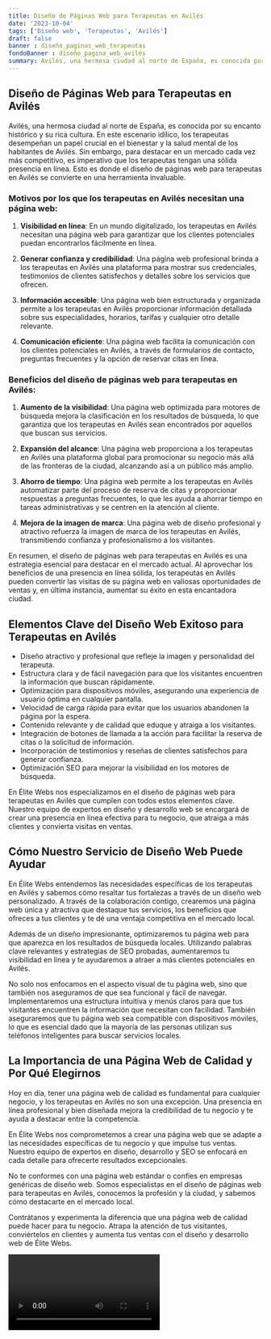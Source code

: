 ```yaml
---
title: Diseño de Páginas Web para Terapeutas en Avilés
date: '2023-10-04'
tags: ['Diseño web', 'Terapeutas', 'Avilés']
draft: false
banner : diseño_paginas_web_terapeutas
fondoBanner : diseño_pagina_web_avilés
summary: Avilés, una hermosa ciudad al norte de España, es conocida por su encanto histórico y su rica cultura. En este escenario idílico, los terapeutas desempeñan un papel crucial en el bienestar y la salud mental de los habitantes de Avilés. Sin embargo, para destacar en un mercado cada vez más competitivo, es imperativo que los terapeutas tengan una sólida presencia en línea. Esto es donde el diseño de páginas web para terapeutas en Avilés se convierte en una herramienta invaluable.
---
```


## Diseño de Páginas Web para Terapeutas en Avilés

Avilés, una hermosa ciudad al norte de España, es conocida por su encanto histórico y su rica cultura. En este escenario idílico, los terapeutas desempeñan un papel crucial en el bienestar y la salud mental de los habitantes de Avilés. Sin embargo, para destacar en un mercado cada vez más competitivo, es imperativo que los terapeutas tengan una sólida presencia en línea. Esto es donde el diseño de páginas web para terapeutas en Avilés se convierte en una herramienta invaluable.

### Motivos por los que los terapeutas en Avilés necesitan una página web:

1. **Visibilidad en línea**: En un mundo digitalizado, los terapeutas en Avilés necesitan una página web para garantizar que los clientes potenciales puedan encontrarlos fácilmente en línea.

2. **Generar confianza y credibilidad**: Una página web profesional brinda a los terapeutas en Avilés una plataforma para mostrar sus credenciales, testimonios de clientes satisfechos y detalles sobre los servicios que ofrecen.

3. **Información accesible**: Una página web bien estructurada y organizada permite a los terapeutas en Avilés proporcionar información detallada sobre sus especialidades, horarios, tarifas y cualquier otro detalle relevante.

4. **Comunicación eficiente**: Una página web facilita la comunicación con los clientes potenciales en Avilés, a través de formularios de contacto, preguntas frecuentes y la opción de reservar citas en línea.

### Beneficios del diseño de páginas web para terapeutas en Avilés:

1. **Aumento de la visibilidad**: Una página web optimizada para motores de búsqueda mejora la clasificación en los resultados de búsqueda, lo que garantiza que los terapeutas en Avilés sean encontrados por aquellos que buscan sus servicios.

2. **Expansión del alcance**: Una página web proporciona a los terapeutas en Avilés una plataforma global para promocionar su negocio más allá de las fronteras de la ciudad, alcanzando así a un público más amplio.

3. **Ahorro de tiempo**: Una página web permite a los terapeutas en Avilés automatizar parte del proceso de reserva de citas y proporcionar respuestas a preguntas frecuentes, lo que les ayuda a ahorrar tiempo en tareas administrativas y se centren en la atención al cliente.

4. **Mejora de la imagen de marca**: Una página web de diseño profesional y atractivo refuerza la imagen de marca de los terapeutas en Avilés, transmitiendo confianza y profesionalismo a los visitantes.

En resumen, el diseño de páginas web para terapeutas en Avilés es una estrategia esencial para destacar en el mercado actual. Al aprovechar los beneficios de una presencia en línea sólida, los terapeutas en Avilés pueden convertir las visitas de su página web en valiosas oportunidades de ventas y, en última instancia, aumentar su éxito en esta encantadora ciudad.

<GifSeo />

<Cta />

## Elementos Clave del Diseño Web Exitoso para Terapeutas en Avilés

- Diseño atractivo y profesional que refleje la imagen y personalidad del terapeuta.
- Estructura clara y de fácil navegación para que los visitantes encuentren la información que buscan rápidamente.
- Optimización para dispositivos móviles, asegurando una experiencia de usuario óptima en cualquier pantalla.
- Velocidad de carga rápida para evitar que los usuarios abandonen la página por la espera.
- Contenido relevante y de calidad que eduque y atraiga a los visitantes.
- Integración de botones de llamada a la acción para facilitar la reserva de citas o la solicitud de información.
- Incorporación de testimonios y reseñas de clientes satisfechos para generar confianza.
- Optimización SEO para mejorar la visibilidad en los motores de búsqueda.

En Élite Webs nos especializamos en el diseño de páginas web para terapeutas en Avilés que cumplen con todos estos elementos clave. Nuestro equipo de expertos en diseño y desarrollo web se encargará de crear una presencia en línea efectiva para tu negocio, que atraiga a más clientes y convierta visitas en ventas.

## Cómo Nuestro Servicio de Diseño Web Puede Ayudar

En Élite Webs entendemos las necesidades específicas de los terapeutas en Avilés y sabemos cómo resaltar tus fortalezas a través de un diseño web personalizado. A través de la colaboración contigo, crearemos una página web única y atractiva que destaque tus servicios, los beneficios que ofreces a tus clientes y te dé una ventaja competitiva en el mercado local.

Además de un diseño impresionante, optimizaremos tu página web para que aparezca en los resultados de búsqueda locales. Utilizando palabras clave relevantes y estrategias de SEO probadas, aumentaremos tu visibilidad en línea y te ayudaremos a atraer a más clientes potenciales en Avilés.

No solo nos enfocamos en el aspecto visual de tu página web, sino que también nos aseguramos de que sea funcional y fácil de navegar. Implementaremos una estructura intuitiva y menús claros para que tus visitantes encuentren la información que necesitan con facilidad. También aseguraremos que tu página web sea compatible con dispositivos móviles, lo que es esencial dado que la mayoría de las personas utilizan sus teléfonos inteligentes para buscar servicios locales.

## La Importancia de una Página Web de Calidad y Por Qué Elegirnos

Hoy en día, tener una página web de calidad es fundamental para cualquier negocio, y los terapeutas en Avilés no son una excepción. Una presencia en línea profesional y bien diseñada mejora la credibilidad de tu negocio y te ayuda a destacar entre la competencia.

En Élite Webs nos comprometemos a crear una página web que se adapte a las necesidades específicas de tu negocio y que impulse tus ventas. Nuestro equipo de expertos en diseño, desarrollo y SEO se enfocará en cada detalle para ofrecerte resultados excepcionales.

No te conformes con una página web estándar o confíes en empresas genéricas de diseño web. Somos especialistas en el diseño de páginas web para terapeutas en Avilés, conocemos la profesión y la ciudad, y sabemos cómo destacarte en el mercado local.

Contrátanos y experimenta la diferencia que una página web de calidad puede hacer para tu negocio. Atrapa la atención de tus visitantes, conviértelos en clientes y aumenta tus ventas con el diseño y desarrollo web de Élite Webs.

<Video />

<CtaBot job='Terapeutas' city='Avilés'/>

<Gmaps query='Avilés+españa+maps' />